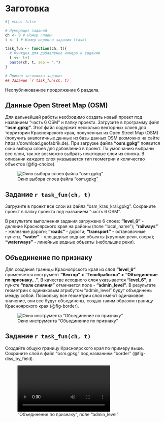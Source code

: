 # Заготовка

```r
#| echo: false

# Нумерация заданий
ch <- 9 # Номер главы
t <- 1 # Номер первого задания (task)

task_fun <- function(ch, t){
  # Функция для добавление номера к заданию
  t <<- t+1
  paste(ch, t, sep = ".")
}

# Пример заголовка задания
## Задание `r task_fun(ch, t)`
```


Неопубликованное продолжение 6 раздела.



## Данные Open Street Map (OSM)

Для дальнейшей работы необходимо создать новый проект под названием "часть 6 OSM" и папку проекта. Загрузите в программу файл **"osm.gpkg"**. Этот файл содержит несколько векторных слоев для территории Красноярского края, полученных из Open Street Map (OSM) (получить аналогичные данные из базы данных OSM возможно на сайте https://download.geofabrik.de). При загрузке файла **"osm.gpkg"** появится окно выбора слоев для добавления в проект. По умолчанию выбраны все слои, так же возможно выбрать некоторые слои из списка. В описании каждого слоя указывается тип геометрии и количество объектов (@fig-choice).

![Окно выбора слоев файла "osm.gpkg"](./pictures/6_11_Выбор слоев.png){#fig-choice}

::: {.callout-tip}
## Задание `r task_fun(ch, t)`
Загрузите в проект все слои из файла "osm_kras_krai.gpkg". Сохраните проект в папку проекта под названием "часть 6 OSM".
:::

В результате выполнения задания загружено 6 слоев: **"level_6"** - деление Красноярского края на районы (поле "local_name"); **"railways"** - железные дороги; **"roads"** - дороги; **"transport"** - остановочные пункты; **"water"** - площадные водные объекты (крупные реки, озера); **"waterways"** - линейные водные объекты (небольшие реки).

## Объединение по признаку

Для создания границы Красноярского края из слоя **"level_6"** применяется инструмент **"Вектор" > "Геообработка" > "Объединение по признаку..."**. В качестве исходного слоя указывается **"level_6"**, в пункте **"поле слияния"** отмечается поле - **"admin_level"**. В результате геометрии с одинаковым атрибутом "admin_level" будут объединены между собой. Поскольку все геометрии слоя имеют одинаковое значение, они все будут объединены, создав таким образом границу Красноярского края (@fig-border).

![Окно инструмента "Объединение по признаку"](./pictures/6_12_Граница КК.png){#fig-border}

::: {.callout-tip}
## Задание `r task_fun(ch, t)`
Создайте общую границу Красноярского края по примеру выше. Сохраните слой в файл "osm.gpkg" под названием "border" (@fig-diss_by_field).
:::

!["Объединение по признаку", поле "admin_level"](./videos/6_2_объединение по признаку.mp4){#fig-diss_by_field}







